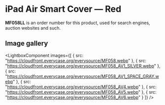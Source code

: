 
# iPad Air Smart Cover — Red

<Callout type='info' emoji='👉🏻'>**MF058LL** is an order number for this product, used for search engines, auction websites and such.</Callout>

## Image gallery

<LightboxComponent
    images={[
      {
        src: "https://cloudfront.everycase.org/everysource/MF058.webp"
      },
      {
        src: "https://cloudfront.everycase.org/everysource/MF058_AV1_SILVER.webp"
      },
      {
        src: "https://cloudfront.everycase.org/everysource/MF058_AV1_SPACE_GRAY.webp"
      },
      {
        src: "https://cloudfront.everycase.org/everysource/MF058_AV4.webp"
      },
      {
        src: "https://cloudfront.everycase.org/everysource/MF058_AV5.webp"
      },
      {
        src: "https://cloudfront.everycase.org/everysource/MF058_AV6.webp"
      }
    ]}
  />
